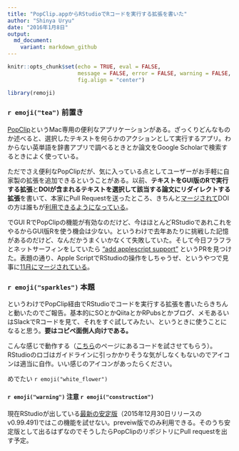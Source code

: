 ```yaml
---
title: "PopClip.appからRStudioでRコードを実行する拡張を書いた" 
author: "Shinya Uryu"
date: "2016年1月8日"
output: 
  md_document:
    variant: markdown_github
---
```


```r
knitr::opts_chunk$set(echo = TRUE, eval = FALSE, 
                      message = FALSE, error = FALSE, warning = FALSE,
                      fig.align = "center")
```

```r
library(remoji)
```

### `r emoji("tea")` 前置き

[PopClip](https://pilotmoon.com/popclip/)というMac専用の便利なアプリケーションがある。ざっくりどんなものか述べると、選択したテキストを何らかのアクションとして実行するアプリ。わからない英単語を辞書アプリで調べるときとか論文をGoogle Scholarで検索するときによく使っている。

ただでさえ便利なPopClipだが、気に入っている点としてユーザーがお手軽に自家製の拡張を追加できるということがある。以前、**テキストをGUI版のRで実行する拡張**と**DOIが含まれるテキストを選択して該当する論文にリダイレクトする拡張**を書いて、本家にPull Requestを送ったところ、きちんと[マージされて](https://github.com/pilotmoon/PopClip-Extensions/pull/451)DOIの方は誰もが[利用できるようになっている](http://pilotmoon.com/popclip/extensions/)。

でGUI RでPopClipの機能が有効なのだけど、今はほとんどRStudioであれこれをやるからGUI版Rを使う機会は少ない。というわけで去年あたりに挑戦した記憶があるのだけど、なんだかうまくいかなくて失敗していた。そして今日フラフラとネットサーフィンをしていたら ["add applescript support"](https://github.com/rstudio/rstudio/pull/527) というPRを見つけた。表題の通り、Apple ScriptでRStudioの操作をしちゃうぜ、というやつで見事に[11月にマージされている](https://github.com/rstudio/rstudio/commit/4f5a235aa9a3f221bf73db3022f4fb74d0b4fe18)。

### `r emoji("sparkles")` 本題

というわけで<span class = "hlt_bf">PopClip経由でRStudioでコードを実行する拡張を書いた</span>らきちんと動いたのでご報告。基本的にSOとかQiitaとかRPubsとかブログ、メモあるいはSlackでRコードを見て、それをすぐ試してみたい、というときに使うことになると思う。**要はコピペ面倒人向けである。**

こんな感じで動作する（[こちら](http://qiita.com/hoxo_m/items/ba9061ea72784781830d)のページにあるコードを試させてもらう）。RStudioのロゴはガイドラインに引っかかりそうな気がしなくもないのでアイコンは適当に自作。いい感じのアイコンがあったらください。



めでたい `r emoji("white_flower")`

#### `r emoji("warning")` 注意 `r emoji("construction")`

現在RStudioが出している[最新の安定版](https://www.rstudio.com/products/rstudio/release-notes/)（2015年12月30日リリースのv0.99.491)ではこの機能を試せない。preveiw版でのみ利用できる。そのうち安定版として出るはずなのでそうしたらPopClipのリポジトリにPull requestを出す予定。
